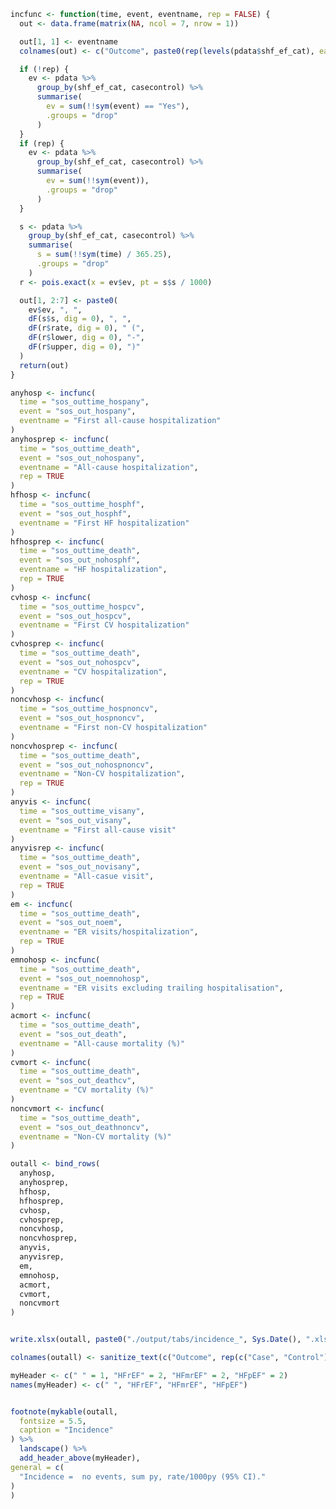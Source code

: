 ```r
incfunc <- function(time, event, eventname, rep = FALSE) {
  out <- data.frame(matrix(NA, ncol = 7, nrow = 1))

  out[1, 1] <- eventname
  colnames(out) <- c("Outcome", paste0(rep(levels(pdata$shf_ef_cat), each = 2), " ", rep(levels(pdata$casecontrol), 3)))

  if (!rep) {
    ev <- pdata %>%
      group_by(shf_ef_cat, casecontrol) %>%
      summarise(
        ev = sum(!!sym(event) == "Yes"),
        .groups = "drop"
      )
  }
  if (rep) {
    ev <- pdata %>%
      group_by(shf_ef_cat, casecontrol) %>%
      summarise(
        ev = sum(!!sym(event)),
        .groups = "drop"
      )
  }

  s <- pdata %>%
    group_by(shf_ef_cat, casecontrol) %>%
    summarise(
      s = sum(!!sym(time) / 365.25),
      .groups = "drop"
    )
  r <- pois.exact(x = ev$ev, pt = s$s / 1000)

  out[1, 2:7] <- paste0(
    ev$ev, ", ",
    dF(s$s, dig = 0), ", ",
    dF(r$rate, dig = 0), " (",
    dF(r$lower, dig = 0), "-",
    dF(r$upper, dig = 0), ")"
  )
  return(out)
}

anyhosp <- incfunc(
  time = "sos_outtime_hospany",
  event = "sos_out_hospany",
  eventname = "First all-cause hospitalization"
)
anyhosprep <- incfunc(
  time = "sos_outtime_death",
  event = "sos_out_nohospany",
  eventname = "All-cause hospitalization",
  rep = TRUE
)
hfhosp <- incfunc(
  time = "sos_outtime_hosphf",
  event = "sos_out_hosphf",
  eventname = "First HF hospitalization"
)
hfhosprep <- incfunc(
  time = "sos_outtime_death",
  event = "sos_out_nohosphf",
  eventname = "HF hospitalization",
  rep = TRUE
)
cvhosp <- incfunc(
  time = "sos_outtime_hospcv",
  event = "sos_out_hospcv",
  eventname = "First CV hospitalization"
)
cvhosprep <- incfunc(
  time = "sos_outtime_death",
  event = "sos_out_nohospcv",
  eventname = "CV hospitalization",
  rep = TRUE
)
noncvhosp <- incfunc(
  time = "sos_outtime_hospnoncv",
  event = "sos_out_hospnoncv",
  eventname = "First non-CV hospitalization"
)
noncvhosprep <- incfunc(
  time = "sos_outtime_death",
  event = "sos_out_nohospnoncv",
  eventname = "Non-CV hospitalization",
  rep = TRUE
)
anyvis <- incfunc(
  time = "sos_outtime_visany",
  event = "sos_out_visany",
  eventname = "First all-cause visit"
)
anyvisrep <- incfunc(
  time = "sos_outtime_death",
  event = "sos_out_novisany",
  eventname = "All-casue visit",
  rep = TRUE
)
em <- incfunc(
  time = "sos_outtime_death",
  event = "sos_out_noem",
  eventname = "ER visits/hospitalization",
  rep = TRUE
)
emnohosp <- incfunc(
  time = "sos_outtime_death",
  event = "sos_out_noemnohosp",
  eventname = "ER visits excluding trailing hospitalisation",
  rep = TRUE
)
acmort <- incfunc(
  time = "sos_outtime_death",
  event = "sos_out_death",
  eventname = "All-cause mortality (%)"
)
cvmort <- incfunc(
  time = "sos_outtime_death",
  event = "sos_out_deathcv",
  eventname = "CV mortality (%)"
)
noncvmort <- incfunc(
  time = "sos_outtime_death",
  event = "sos_out_deathnoncv",
  eventname = "Non-CV mortality (%)"
)

outall <- bind_rows(
  anyhosp,
  anyhosprep,
  hfhosp,
  hfhosprep,
  cvhosp,
  cvhosprep,
  noncvhosp,
  noncvhosprep,
  anyvis,
  anyvisrep,
  em,
  emnohosp, 
  acmort,
  cvmort, 
  noncvmort
)


write.xlsx(outall, paste0("./output/tabs/incidence_", Sys.Date(), ".xlsx"), rowNames = FALSE)

colnames(outall) <- sanitize_text(c("Outcome", rep(c("Case", "Control"), 3)))

myHeader <- c(" " = 1, "HFrEF" = 2, "HFmrEF" = 2, "HFpEF" = 2)
names(myHeader) <- c(" ", "HFrEF", "HFmrEF", "HFpEF")


footnote(mykable(outall,
  fontsize = 5.5,
  caption = "Incidence"
) %>%
  landscape() %>%
  add_header_above(myHeader),
general = c(
  "Incidence =  no events, sum py, rate/1000py (95% CI)."
)
)
```
